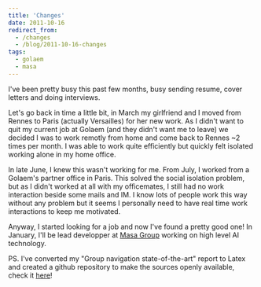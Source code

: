 ```yaml
---
title: 'Changes'
date: 2011-10-16
redirect_from:
  - /changes
  - /blog/2011-10-16-changes
tags:
  - golaem
  - masa
---
```


I've been pretty busy this past few months, busy sending resume, cover letters
and doing interviews.

Let's go back in time a little bit, in March my girlfriend and I moved from
Rennes to Paris (actually Versailles) for her new work. As I didn't want to quit
my current job at Golaem (and they didn't want me to leave) we decided I was to
work remotly from home and come back to Rennes ~2 times per month. I was able to
work quite efficiently but quickly felt isolated working alone in my home
office.

In late June, I knew this wasn't working for me. From July, I worked from a
Golaem's partner office in Paris. This solved the social isolation problem, but
as I didn't worked at all with my officemates, I still had no work interaction
beside some mails and IM. I know lots of people work this way without any
problem but it seems I personally need to have real time work interactions to
keep me motivated.

Anyway, I started looking for a job and now I've found a pretty good one! In
January, I'll be lead developper at [Masa Group](http://www.masagroup.net/)
working on high level AI technology.

PS. I've converted my "Group navigation state-of-the-art" report to Latex and
created a github repository to make the sources openly available, check it
[here](https://github.com/cloderic/Group-navigation-state-of-the-art-report)!
